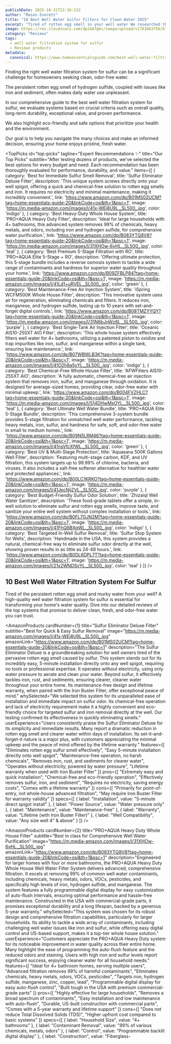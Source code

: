 ```yaml
---
publishDate: 2025-10-31T22:36:21Z
author: "Mason Everett"
title: "10 Best Well Water Sulfur Filters for Clean Water 2025"
excerpt: "Tired of rotten egg smell in your well water We researched the top well water filtration systems for sulfur to help you choose the ideal one for your home."
image: https://res.cloudinary.com/dpib87gkc/image/upload/v1761863756/blog_image_1761863756_ju2it0.webp
category: "Reviews"
tags:
  - well water filtration system for sulfur
  - Reviews products
metadata:
  canonical: https://www.homeessentialsguide.com/best-well-water-filtration-system-for-sulfur
---
```



<p>Finding the right well water filtration system for sulfur can be a significant challenge for homeowners seeking clean, odor-free water.</p>
<p>The persistent rotten egg smell of hydrogen sulfide, coupled with issues like iron and sediment, often makes daily water use unpleasant.</p>
<p>In our comprehensive guide to the best well water filtration system for sulfur, we evaluate systems based on crucial criteria such as overall quality, long-term durability, exceptional value, and proven performance.</p>
<p>We also highlight eco-friendly and safe options that prioritize your health and the environment.</p>
<p>Our goal is to help you navigate the many choices and make an informed decision, ensuring your home enjoys pristine, fresh water.</p>

<TopPicks
  id="top-picks"
  tagline="Expert Recommendations ✨"
  title="Our Top Picks"
  subtitle="After testing dozens of products, we've selected the best options for every budget and need. Each recommendation has been thoroughly evaluated for performance, durability, and value."
  items={[
    {
      category: 'Best for Immediate Sulfur Smell Removal',
      title: 'Sulfur Eliminator Deluxe Filter',
      description: 'This unique system screws directly onto your well spigot, offering a quick and chemical-free solution to rotten egg smells and iron. It requires no electricity and minimal maintenance, making it incredibly convenient.',
      link: 'https://www.amazon.com/dp/B01MS02UCM?tag=home-essentials-guide-20&linkCode=osi&th=1&psc=1',
      image: 'https://m.media-amazon.com/images/I/41x-WEj8U9L._SL500_.jpg',
      color: 'indigo'
    },
    {
      category: 'Best Heavy-Duty Whole House System',
      title: 'PRO+AQUA Heavy Duty Filter',
      description: 'Ideal for large households with 4+ bathrooms, this advanced system removes 99% of chemicals, heavy metals, and odors, including iron and hydrogen sulfide, for comprehensive water purification.',
      link: 'https://www.amazon.com/dp/B083YTQ8V8?tag=home-essentials-guide-20&linkCode=osi&th=1&psc=1',
      image: 'https://m.media-amazon.com/images/I/31XHOw-6vHL._SL500_.jpg',
      color: 'teal'
    },
    {
      category: 'Best Premium 5-Stage Filtration with RO',
      title: 'PRO+AQUA Elite 5-Stage + RO',
      description: 'Offering ultimate protection, this 5-stage bundle includes a reverse osmosis system to tackle a wide range of contaminants and hardness for superior water quality throughout your home.',
      link: 'https://www.amazon.com/dp/B09ZFBLP84?tag=home-essentials-guide-20&linkCode=osi&th=1&psc=1',
      image: 'https://m.media-amazon.com/images/I/41Ld1+uRVEL._SL500_.jpg',
      color: 'green'
    },
    {
      category: 'Best Maintenance-Free Air Injection System',
      title: 'iSpring WCFM500K Whole House Filter',
      description: 'This innovative system uses air for regeneration, eliminating chemicals and filters. It reduces iron, manganese, and hydrogen sulfide, lasting up to 10 years with set-and-forget digital controls.',
      link: 'https://www.amazon.com/dp/B08TMZYYQY?tag=home-essentials-guide-20&linkCode=osi&th=1&psc=1',
      image: 'https://m.media-amazon.com/images/I/31N6bJnWz8L._SL500_.jpg',
      color: 'purple'
    },
    {
      category: 'Best Single-Tank Air Injection Filter',
      title: 'Oceanic AIS10-25SXT AIO Filter',
      description: 'This whole house system effectively filters well water for 4+ bathrooms, utilizing a patented piston to oxidize and trap impurities like iron, sulfur, and manganese within a single tank, ensuring low maintenance.',
      link: 'https://www.amazon.com/dp/B07WBWLB3K?tag=home-essentials-guide-20&linkCode=osi&th=1&psc=1',
      image: 'https://m.media-amazon.com/images/I/41O2h8a5yYL._SL500_.jpg',
      color: 'indigo'
    },
    {
      category: 'Best Chemical-Free Whole House Filter',
      title: 'AFWFilters AIS10-25SXT AIO',
      description: 'A fully automatic, chemical-free air injection system that removes iron, sulfur, and manganese through oxidation. It is designed for average-sized homes, providing clear, odor-free water with minimal upkeep.',
      link: 'https://www.amazon.com/dp/B004FVZHLC?tag=home-essentials-guide-20&linkCode=osi&th=1&psc=1',
      image: 'https://m.media-amazon.com/images/I/514DHwMxOYL._SL500_.jpg',
      color: 'teal'
    },
    {
      category: 'Best Ultimate Well Water Bundle',
      title: 'PRO+AQUA Elite 5-Stage Bundle',
      description: 'This comprehensive 3-system bundle provides 5-stage filtration for unmatched well water performance, tackling heavy metals, iron, sulfur, and hardness for safe, soft, and odor-free water in small to medium homes.',
      link: 'https://www.amazon.com/dp/B09N5LRM46?tag=home-essentials-guide-20&linkCode=osi&th=1&psc=1',
      image: 'https://m.media-amazon.com/images/I/41nsVfcXfWL._SL500_.jpg',
      color: 'green'
    },
    {
      category: 'Best UV & Multi-Stage Protection',
      title: 'Aquasana 500K Gallons Well Filter',
      description: 'Featuring multi-stage carbon, KDF, and UV filtration, this system targets up to 99.99% of chlorine, bacteria, and viruses. It also includes a salt-free softener alternative for healthier water and protected appliances.',
      link: 'https://www.amazon.com/dp/B00LC1KRKO?tag=home-essentials-guide-20&linkCode=osi&th=1&psc=1',
      image: 'https://m.media-amazon.com/images/I/41JecNijZVL._SL500_.jpg',
      color: 'purple'
    },
    {
      category: 'Best Budget-Friendly Sulfur Odor Solution',
      title: 'Zhizaiql Well Water Sanitizer',
      description: 'These food-grade tablets offer a simple, in-well solution to eliminate sulfur and rotten egg smells, improve taste, and sanitize your entire well system without complex installation or tools.',
      link: 'https://www.amazon.com/dp/B0FL7GJN2M?tag=home-essentials-guide-20&linkCode=osi&th=1&psc=1',
      image: 'https://m.media-amazon.com/images/I/41FhQ6BXqWL._SL500_.jpg',
      color: 'indigo'
    },
    {
      category: 'Best Targeted In-Well Sulfur Removal',
      title: 'Sulfur Stop System for Wells',
      description: 'Handmade in the USA, this system provides a natural, chemical-free way to eliminate sulfur odor directly at the well, showing proven results in as little as 24-48 hours.',
      link: 'https://www.amazon.com/dp/B0DL6DPL7T?tag=home-essentials-guide-20&linkCode=osi&th=1&psc=1',
      image: 'https://m.media-amazon.com/images/I/21x2WNDSvYL._SL500_.jpg',
      color: 'teal'
    }
  ]}
/>

## 10 Best Well Water Filtration System For Sulfur

Tired of the persistent rotten egg smell and murky water from your well? A high-quality well water filtration system for sulfur is essential for transforming your home's water quality. Dive into our detailed reviews of the top systems that promise to deliver clean, fresh, and odor-free water you can trust.

<AmazonProducts
  cardNumber={1}
  title="Sulfur Eliminator Deluxe Filter"
  subtitle="Best for Quick & Easy Sulfur Removal"
  image="https://m.media-amazon.com/images/I/41x-WEj8U9L._SL500_.jpg"
  amazonLink="https://www.amazon.com/dp/B01MS02UCM?tag=home-essentials-guide-20&linkCode=osi&th=1&psc=1"
  description="The Sulfur Eliminator Deluxe is a groundbreaking solution for well owners tired of the pervasive rotten egg smell caused by sulfur. This system stands out for its incredibly easy, 5-minute installation directly onto any well spigot, requiring no tools or professional expertise. It operates without electricity, using only water pressure to aerate and clean your water. Beyond sulfur, it effectively tackles iron, rust, and sediments, ensuring clearer, cleaner water throughout your entire home. Its maintenance-free design and lifetime warranty, when paired with the Iron Buster Filter, offer exceptional peace of mind."
  whySelected="We selected this system for its unparalleled ease of installation and immediate impact on sulfur odor. Its chemical-free operation and lack of electricity requirement make it a highly convenient and eco-friendly choice for targeted sulfur and iron removal directly at the well. Our testing confirmed its effectiveness in quickly eliminating smells."
  userExperience="Users consistently praise the Sulfur Eliminator Deluxe for its simplicity and immediate results. Many report a dramatic reduction in rotten egg smell and clearer water within days of installation. Its set-it-and-forget-it nature is a major plus, with customers appreciating the minimal upkeep and the peace of mind offered by the lifetime warranty."
  features={[
    "Eliminates rotten egg sulfur smell effectively",
    "Easy 5-minute installation directly onto well spigot",
    "Maintenance-free operation, no harsh chemicals",
    "Removes iron, rust, and sediments for clearer water",
    "Operates without electricity, powered by water pressure",
    "Lifetime warranty when used with Iron Buster Filter"
  ]}
  pros={[
    "Extremely easy and quick installation",
    "Chemical-free and eco-friendly operation",
    "Effectively removes sulfur, iron, and sediment",
    "Requires no electricity, saving energy costs",
    "Comes with a lifetime warranty"
  ]}
  cons={[
    "Primarily for point-of-entry, not whole-house advanced filtration",
    "May require Iron Buster Filter for warranty validity"
  ]}
  specs={[
    { label: "Installation", value: "5-minute direct spigot install" },
    { label: "Power Source", value: "Water pressure only" },
    { label: "Maintenance", value: "Maintenance-free" },
    { label: "Warranty", value: "Lifetime (with Iron Buster Filter)" },
    { label: "Well Compatibility", value: "Any size well 4\" & above" }
  ]}
/>

<AmazonProducts
  cardNumber={2}
  title="PRO+AQUA Heavy Duty Whole House Filter"
  subtitle="Best in class for Comprehensive Well Water Purification"
  image="https://m.media-amazon.com/images/I/31XHOw-6vHL._SL500_.jpg"
  amazonLink="https://www.amazon.com/dp/B083YTQ8V8?tag=home-essentials-guide-20&linkCode=osi&th=1&psc=1"
  description="Engineered for larger homes with four or more bathrooms, the PRO+AQUA Heavy Duty Whole House Well Water Filter System delivers advanced, comprehensive filtration. It excels at removing 99% of common well water contaminants, including chemicals, heavy metals, odors, VOCs, pesticides, and specifically high levels of iron, hydrogen sulfide, and manganese. The system features a fully programmable digital display for easy customization of auto-flush intervals, ensuring optimal performance and hassle-free maintenance. Constructed in the USA with commercial-grade parts, it promises exceptional durability and a long lifespan, backed by a generous 5-year warranty."
  whySelected="This system was chosen for its robust design and comprehensive filtration capabilities, particularly for larger households. Its ability to tackle a wide array of contaminants, including challenging well water issues like iron and sulfur, while offering easy digital control and US-based support, makes it a top-tier whole house solution."
  userExperience="Customers appreciate the PRO+AQUA Heavy Duty system for its noticeable improvement in water quality across their entire home. Many highlight the ease of programming the auto-flush feature and the reduced odors and staining. Users with high iron and sulfur levels report significant success, enjoying cleaner water for all household needs."
  features={[
    "Ideal for 4+ bathroom homes, serving multiple users",
    "Advanced filtration removes 99% of harmful contaminants",
    "Eliminates chemicals, heavy metals, odors, VOCs, pesticides",
    "Targets iron, hydrogen sulfide, manganese, zinc, copper, lead",
    "Programmable digital display for easy auto-flush control",
    "Built tough in the USA with premium commercial-grade parts"
  ]}
  pros={[
    "Highly effective for large households",
    "Removes a broad spectrum of contaminants",
    "Easy installation and low maintenance with auto-flush",
    "Durable, US-built construction with commercial parts",
    "Comes with a 5-year warranty and lifetime support"
  ]}
  cons={[
    "Does not reduce Total Dissolved Solids (TDS)",
    "Higher upfront cost compared to basic systems"
  ]}
  specs={[
    { label: "Household Size", value: "4+ bathrooms" },
    { label: "Contaminant Removal", value: "99% of various chemicals, metals, odors" },
    { label: "Control", value: "Programmable backlit digital display" },
    { label: "Construction", value: "Fiberglass-